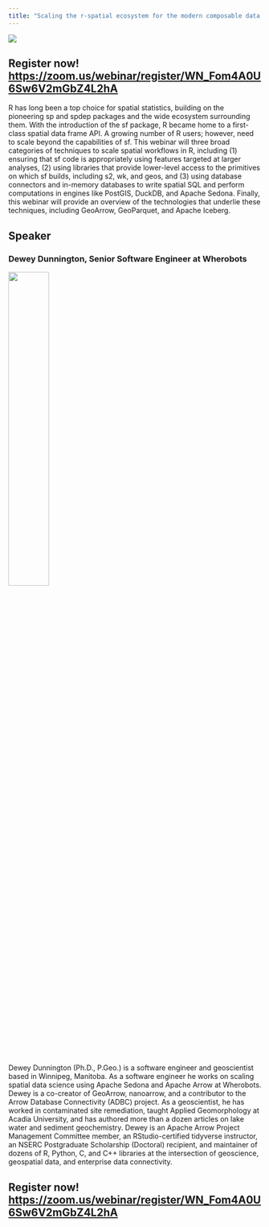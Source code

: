 ```yaml
---
title: "Scaling the r-spatial ecosystem for the modern composable data pipeline"
---
```


![](images/dewey-webinar-main-image.png)

## Register now! [https://zoom.us/webinar/register/WN_Fom4A0U6Sw6V2mGbZ4L2hA](https://zoom.us/webinar/register/WN_Fom4A0U6Sw6V2mGbZ4L2hA)

R has long been a top choice for spatial statistics, building on the pioneering sp and spdep packages and the wide ecosystem surrounding them. With the introduction of the sf package, R became home to a first-class spatial data frame API. A growing number of R users; however, need to scale beyond the capabilities of sf. This webinar will three broad categories of techniques to scale spatial workflows in R, including (1) ensuring that sf code is appropriately using features targeted at larger analyses, (2) using libraries that provide lower-level access to the primitives on which sf builds, including s2, wk, and geos, and (3) using database connectors and in-memory databases to write spatial SQL and perform computations in engines like PostGIS, DuckDB, and Apache Sedona. Finally, this webinar will provide an overview of the technologies that underlie these techniques, including GeoArrow, GeoParquet, and Apache Iceberg.

## Speaker 

### Dewey Dunnington, Senior Software Engineer at Wherobots

![](images/dewey.jpg){width=40%}

Dewey Dunnington (Ph.D., P.Geo.) is a software engineer and geoscientist based in Winnipeg, Manitoba. As a software engineer he works on scaling spatial data science using Apache Sedona and Apache Arrow at Wherobots. Dewey is a co-creator of GeoArrow, nanoarrow, and a contributor to the Arrow Database Connectivity (ADBC) project. As a geoscientist, he has worked in contaminated site remediation, taught Applied Geomorphology at Acadia University, and has authored more than a dozen articles on lake water and sediment geochemistry. Dewey is an Apache Arrow Project Management Committee member, an RStudio-certified tidyverse instructor, an NSERC Postgraduate Scholarship (Doctoral) recipient, and maintainer of dozens of R, Python, C, and C++ libraries at the intersection of geoscience, geospatial data, and enterprise data connectivity.

## Register now! [https://zoom.us/webinar/register/WN_Fom4A0U6Sw6V2mGbZ4L2hA](https://zoom.us/webinar/register/WN_Fom4A0U6Sw6V2mGbZ4L2hA)